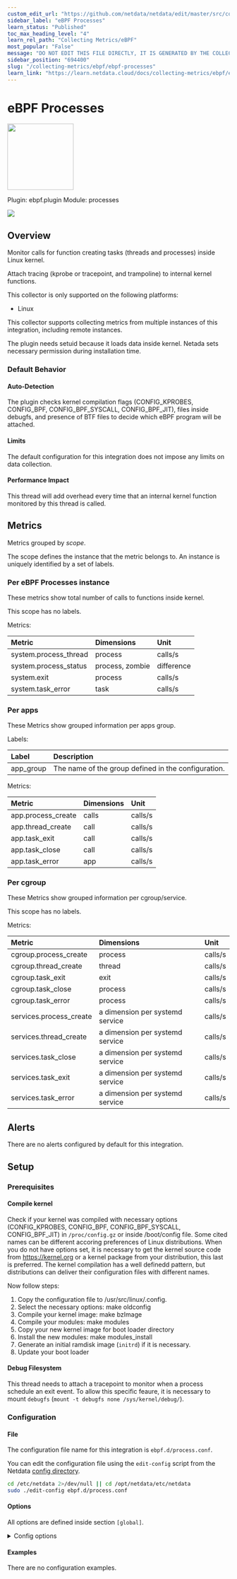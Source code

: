 ```yaml
---
custom_edit_url: "https://github.com/netdata/netdata/edit/master/src/collectors/ebpf.plugin/metadata.yaml"
sidebar_label: "eBPF Processes"
learn_status: "Published"
toc_max_heading_level: "4"
learn_rel_path: "Collecting Metrics/eBPF"
most_popular: "False"
message: "DO NOT EDIT THIS FILE DIRECTLY, IT IS GENERATED BY THE COLLECTOR'S metadata.yaml FILE"
sidebar_position: "694400"
slug: "/collecting-metrics/ebpf/ebpf-processes"
learn_link: "https://learn.netdata.cloud/docs/collecting-metrics/ebpf/ebpf-processes"
---
```



# eBPF Processes


<img src="https://netdata.cloud/img/ebpf.jpg" width="150"/>


Plugin: ebpf.plugin
Module: processes

<img src="https://img.shields.io/badge/maintained%20by-Netdata-%2300ab44" />

## Overview

Monitor calls for function creating tasks (threads and processes) inside Linux kernel.

Attach tracing (kprobe or tracepoint, and trampoline) to internal kernel functions.

This collector is only supported on the following platforms:

- Linux

This collector supports collecting metrics from multiple instances of this integration, including remote instances.

The plugin needs setuid because it loads data inside kernel. Netada sets necessary permission during installation time.

### Default Behavior

#### Auto-Detection

The plugin checks kernel compilation flags (CONFIG_KPROBES, CONFIG_BPF, CONFIG_BPF_SYSCALL, CONFIG_BPF_JIT), files inside debugfs, and presence of BTF files to decide which eBPF program will be attached.

#### Limits

The default configuration for this integration does not impose any limits on data collection.

#### Performance Impact

This thread will add overhead every time that an internal kernel function monitored by this thread is called.


## Metrics

Metrics grouped by *scope*.

The scope defines the instance that the metric belongs to. An instance is uniquely identified by a set of labels.



### Per eBPF Processes instance

These metrics show total number of calls to functions inside kernel.

This scope has no labels.

Metrics:

| Metric | Dimensions | Unit |
|:------|:----------|:----|
| system.process_thread | process | calls/s |
| system.process_status | process, zombie | difference |
| system.exit | process | calls/s |
| system.task_error | task | calls/s |

### Per apps

These Metrics show grouped information per apps group.

Labels:

| Label      | Description     |
|:-----------|:----------------|
| app_group | The name of the group defined in the configuration. |

Metrics:

| Metric | Dimensions | Unit |
|:------|:----------|:----|
| app.process_create | calls | calls/s |
| app.thread_create | call | calls/s |
| app.task_exit | call | calls/s |
| app.task_close | call | calls/s |
| app.task_error | app | calls/s |

### Per cgroup

These Metrics show grouped information per cgroup/service.

This scope has no labels.

Metrics:

| Metric | Dimensions | Unit |
|:------|:----------|:----|
| cgroup.process_create | process | calls/s |
| cgroup.thread_create | thread | calls/s |
| cgroup.task_exit | exit | calls/s |
| cgroup.task_close | process | calls/s |
| cgroup.task_error | process | calls/s |
| services.process_create | a dimension per systemd service | calls/s |
| services.thread_create | a dimension per systemd service | calls/s |
| services.task_close | a dimension per systemd service | calls/s |
| services.task_exit | a dimension per systemd service | calls/s |
| services.task_error | a dimension per systemd service | calls/s |



## Alerts

There are no alerts configured by default for this integration.


## Setup

### Prerequisites

#### Compile kernel

Check if your kernel was compiled with necessary options (CONFIG_KPROBES, CONFIG_BPF, CONFIG_BPF_SYSCALL, CONFIG_BPF_JIT) in `/proc/config.gz` or inside /boot/config file. Some cited names can be different accoring preferences of Linux distributions.
When you do not have options set, it is necessary to get the kernel source code from https://kernel.org or a kernel package from your distribution, this last is preferred. The kernel compilation has a well definedd pattern, but distributions can deliver their configuration files
with different names.

Now follow steps:
1. Copy the configuration file to /usr/src/linux/.config.
2. Select the necessary options: make oldconfig
3. Compile your kernel image: make bzImage
4. Compile your modules: make modules
5. Copy your new kernel image for boot loader directory
6. Install the new modules: make modules_install
7. Generate an initial ramdisk image (`initrd`) if it is necessary.
8. Update your boot loader


#### Debug Filesystem

This thread needs to attach a tracepoint to monitor when a process schedule an exit event. To allow this specific feaure, it is necessary to mount `debugfs` (`mount -t debugfs none /sys/kernel/debug/`).



### Configuration

#### File

The configuration file name for this integration is `ebpf.d/process.conf`.


You can edit the configuration file using the `edit-config` script from the
Netdata [config directory](/docs/netdata-agent/configuration#the-netdata-config-directory).

```bash
cd /etc/netdata 2>/dev/null || cd /opt/netdata/etc/netdata
sudo ./edit-config ebpf.d/process.conf
```
#### Options

All options are defined inside section `[global]`.


<details><summary>Config options</summary>

| Name | Description | Default | Required |
|:----|:-----------|:-------|:--------:|
| update every | Data collection frequency. | 5 | no |
| ebpf load mode | Define whether plugin will monitor the call (`entry`) for the functions or it will also monitor the return (`return`). | entry | no |
| apps | Enable or disable integration with apps.plugin | no | no |
| cgroups | Enable or disable integration with cgroup.plugin | no | no |
| pid table size | Number of elements stored inside hash tables used to monitor calls per PID. | 32768 | no |
| ebpf type format | Define the file type to load an eBPF program. Three options are available: `legacy` (Attach only `kprobe`), `co-re` (Plugin tries to use `trampoline` when available), and `auto` (plugin check OS configuration before to load). | auto | no |
| ebpf co-re tracing | Select the attach method used by plugin when `co-re` is defined in previous option. Two options are available: `trampoline` (Option with lowest overhead), and `probe` (the same of legacy code). This plugin will always try to attach a tracepoint, so option here will impact only function used to monitor task (thread and process) creation. | trampoline | no |
| maps per core | Define how plugin will load their hash maps. When enabled (`yes`) plugin will load one hash table per core, instead to have centralized information. | yes | no |
| lifetime | Set default lifetime for thread when enabled by cloud. | 300 | no |

</details>

#### Examples
There are no configuration examples.


